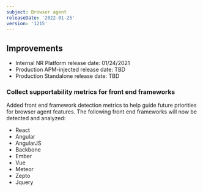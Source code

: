 ```yaml
---
subject: Browser agent
releaseDate: '2022-01-25'
version: '1215'
---
```


## Improvements

* Internal NR Platform release date: 01/24/2021
* Production APM-injected release date: TBD
* Production Standalone release date: TBD

### Collect supportability metrics for front end frameworks

Added front end framework detection metrics to help guide future priorities for browser agent features. The following front end frameworks will now be detected and analyzed:
- React 
- Angular
- AngularJS
- Backbone
- Ember
- Vue
- Meteor
- Zepto
- Jquery

